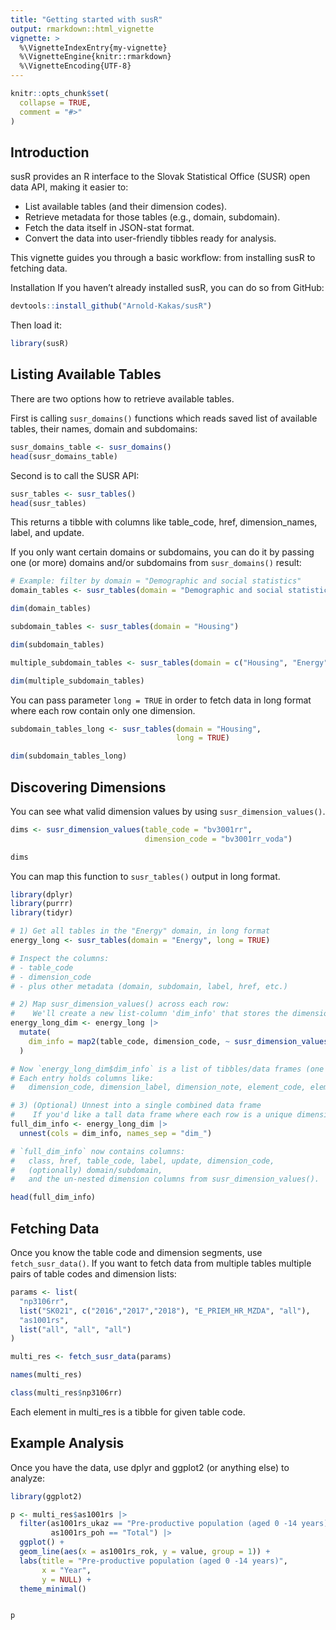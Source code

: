 ```yaml
---
title: "Getting started with susR"
output: rmarkdown::html_vignette
vignette: >
  %\VignetteIndexEntry{my-vignette}
  %\VignetteEngine{knitr::rmarkdown}
  %\VignetteEncoding{UTF-8}
---
```


```r
knitr::opts_chunk$set(
  collapse = TRUE,
  comment = "#>"
)
```


## Introduction

susR provides an R interface to the Slovak Statistical Office (SUSR) open data API, making it easier to:

*   List available tables (and their dimension codes).
*   Retrieve metadata for those tables (e.g., domain, subdomain).
*   Fetch the data itself in JSON-stat format.
*   Convert the data into user-friendly tibbles ready for analysis.

This vignette guides you through a basic workflow: from installing susR to fetching data.

Installation
If you haven't already installed susR, you can do so from GitHub:

```r
devtools::install_github("Arnold-Kakas/susR")
```

Then load it:

```r
library(susR)
```

## Listing Available Tables

There are two options how to retrieve available tables.

First is calling `susr_domains()` functions which reads saved list of available tables, their names, domain and subdomains:

```r
susr_domains_table <- susr_domains()
head(susr_domains_table)
```

Second is to call the SUSR API:

```r
susr_tables <- susr_tables()
head(susr_tables)
```

This returns a tibble with columns like table_code, href, dimension_names, label, and update.

If you only want certain domains or subdomains, you can do it by passing one (or more) domains and/or subdomains from `susr_domains()` result:

```r
# Example: filter by domain = "Demographic and social statistics"
domain_tables <- susr_tables(domain = "Demographic and social statistics")

dim(domain_tables)
```

```r
subdomain_tables <- susr_tables(domain = "Housing")

dim(subdomain_tables)
```

```r
multiple_subdomain_tables <- susr_tables(domain = c("Housing", "Energy"))

dim(multiple_subdomain_tables)
```

You can pass parameter `long = TRUE` in order to fetch data in long format where each row contain only one dimension.

```r
subdomain_tables_long <- susr_tables(domain = "Housing",
                                     long = TRUE)

dim(subdomain_tables_long)
```

## Discovering Dimensions

You can see what valid dimension values by using `susr_dimension_values()`.
```r
dims <- susr_dimension_values(table_code = "bv3001rr",
                              dimension_code = "bv3001rr_voda")

dims
```

You can map this function to `susr_tables()` output in long format.

```r
library(dplyr)
library(purrr)
library(tidyr)

# 1) Get all tables in the "Energy" domain, in long format
energy_long <- susr_tables(domain = "Energy", long = TRUE)

# Inspect the columns:
# - table_code
# - dimension_code
# - plus other metadata (domain, subdomain, label, href, etc.)

# 2) Map susr_dimension_values() across each row:
#    We'll create a new list-column 'dim_info' that stores the dimension values
energy_long_dim <- energy_long |> 
  mutate(
    dim_info = map2(table_code, dimension_code, ~ susr_dimension_values(.x, .y))
  )

# Now `energy_long_dim$dim_info` is a list of tibbles/data frames (one for each dimension).
# Each entry holds columns like:
#   dimension_code, dimension_label, dimension_note, element_code, element_label, etc.

# 3) (Optional) Unnest into a single combined data frame
#    If you'd like a tall data frame where each row is a unique dimension element:
full_dim_info <- energy_long_dim |> 
  unnest(cols = dim_info, names_sep = "dim_")

# `full_dim_info` now contains columns:
#   class, href, table_code, label, update, dimension_code, 
#   (optionally) domain/subdomain, 
#   and the un-nested dimension columns from susr_dimension_values().

head(full_dim_info)
```


## Fetching Data

Once you know the table code and dimension segments, use `fetch_susr_data()`. If you want to fetch data from multiple tables multiple pairs of table codes and dimension lists:

```r
params <- list(
  "np3106rr",
  list("SK021", c("2016","2017","2018"), "E_PRIEM_HR_MZDA", "all"),
  "as1001rs",
  list("all", "all", "all")
)

multi_res <- fetch_susr_data(params)

names(multi_res)

class(multi_res$np3106rr)
```

Each element in multi_res is a tibble for given table code.

## Example Analysis

Once you have the data, use dplyr and ggplot2 (or anything else) to analyze:

```r
library(ggplot2)

p <- multi_res$as1001rs |>
  filter(as1001rs_ukaz == "Pre-productive population (aged 0 -14 years)",
         as1001rs_poh == "Total") |>
  ggplot() +
  geom_line(aes(x = as1001rs_rok, y = value, group = 1)) +
  labs(title = "Pre-productive population (aged 0 -14 years)",
       x = "Year",
       y = NULL) +
  theme_minimal()


p
```
